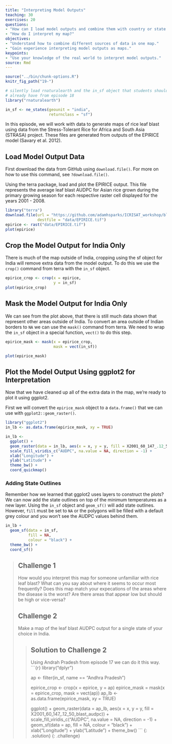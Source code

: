 ```yaml
---
title: "Interpreting Model Outputs"
teaching: 30
exercises: 20
questions:
- "How can I load model outputs and combine them with country or state outlines?"
- "How do I interpret my map?"
objectives:
- "Understand how to combine different sources of data in one map."
- "Gain experience interpreting model outputs as maps."
keypoints:
- "Use your knowledge of the real world to interpret model outputs."
source: Rmd
---
```


```r
source("../bin/chunk-options.R")
knitr_fig_path("19-")

# silently load rnaturalearth and the in_sf object that students should
# already have from episode 18
library("rnaturalearth")

in_sf <- ne_states(geounit = "india",
                   returnclass = "sf")
```

In this episode, we will work with data to generate maps of rice leaf blast using data from the Stress-Tolerant Rice for Africa and South Asia (STRASA) project.
These files are generated from outputs of the EPIRICE model (Savary et al. 2012).

## Load Model Output Data

First download the data from GitHub using `download.file()`.
For more on how to use this command, see `?download.file()`.

Using the terra package, load and plot the EPIRICE output.
This file represents the average leaf blast AUDPC for Asian rice grown during the primary growing season for each respective raster cell displayed for the years 2001 - 2008.

```r
library("terra")
download.file(url = "https://github.com/adamhsparks/ICRISAT_workshop/blob/gh-pages/data/EPIRICE.tif?raw=true",
              destfile = "data/EPIRICE.tif")
epirice <- rast("data/EPIRICE.tif")
plot(epirice)
```

## Crop the Model Output for India Only

There is much of the map outside of India, cropping using the sf object for India will remove extra data from the model output.
To do this we use the `crop()` command from terra with the `in_sf` object.

```r
epirice_crop <- crop(x = epirice,
                     y = in_sf)
plot(epirice_crop)
```

## Mask the Model Output for India Only

We can see from the plot above, that there is still much data shown that represent other areas outside of India.
To convert an area outside of Indian borders to `NA` we can use the `mask()` command from terra.
We need to wrap the `in_sf` object in a special function, `vect()` to do this step.

```r
epirice_mask <- mask(x = epirice_crop,
                     mask = vect(in_sf))

plot(epirice_mask)
```

## Plot the Model Output Using ggplot2 for Interpretation

Now that we have cleaned up all of the extra data in the map, we're ready to plot it using ggplot2.

First we will convert the `epirice_mask` object to a `data.frame()` that we can use with `ggplot2::geom_raster()`.

```r
library("ggplot2")
in_lb <- as.data.frame(epirice_mask, xy = TRUE)

in_lb <-
  ggplot() +
  geom_raster(data = in_lb, aes(x = x, y = y, fill = X2001_60_147_.12_50_blast_audpc)) +
  scale_fill_viridis_c("AUDPC", na.value = NA, direction = -1) +
  xlab("Longitude") +
  ylab("Latitude") +
  theme_bw() +
  coord_quickmap()
```

### Adding State Outlines

Remember how we learned that ggplot2 uses layers to construct the plots?
We can now add the state outlines on top of the minimum temperatures as a new layer.
Using the `in_sf` object and `geom_sf()` will add state outlines.
However, `fill` must be set to `NA` or the polygons will be filled with a default grey colour and you won't see the AUDPC values behind them.

```r
in_lb +
  geom_sf(data = in_sf,
          fill = NA,
          colour = "black") +
  theme_bw() +
  coord_sf()
```

> ## Challenge 1
>
> How would you interpret this map for someone unfamiliar with rice leaf blast?
> What can you say about where it seems to occur most frequently?
> Does this map match your expecations of the areas where the disease is the worst?
> Are there areas that appear low but should be high or vice-versa?
>
> ## Challenge 2
>
> Make a map of the leaf blast AUDPC output for a single state of your choice in India.
>
> > ## Solution to Challenge 2
> > Using Andrah Pradesh from episode 17 we can do it this way.
> >```{r}
> > library("dplyr")
> >
> > ap <- filter(in_sf, name == "Andhra Pradesh")
> >
> > epirice_crop <- crop(x = epirice,
> >                      y = ap)
> > epirice_mask = mask(x = epirice_crop,
> >                     mask = vect(ap))
> > ap_lb <- as.data.frame(epirice_mask, xy = TRUE)
> >
> > ggplot() +
> >   geom_raster(data = ap_lb, aes(x = x,
> >                                 y = y,
> >                                 fill = X2001_60_147_.12_50_blast_audpc)) +
> >   scale_fill_viridis_c("AUDPC", na.value = NA, direction = -1) +
> >   geom_sf(data = ap,
> >           fill = NA,
> >           colour = "black") +
> >   xlab("Longitude") +
> >   ylab("Latitude") +
> >   theme_bw()
> > ```
> {: .solution}
{: .challenge}
